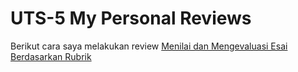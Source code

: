# UTS-5 My Personal Reviews
Berikut cara saya melakukan review [Menilai dan Mengevaluasi Esai Berdasarkan Rubrik](<./Doc.5.Mengevaluasi-Esai-Berdasarkan-Rubrik.pdf>)